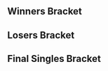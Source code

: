 {{DISPLAYTITLE:South Coast Regionals 7}}{{SetGame|melee}}
{{tabs static
|name1=Overview
|link1=South Coast Regionals/7
|name2=Singles Bracket
|link2=South Coast Regionals/7/Singles Bracket
|name3=Doubles Bracket
|link3=South Coast Regionals/7/Doubles Bracket
|This=2
}}<!-- Generated with http://tournament-nub.rhcloud.com/toliquipedia name=SCR7Pro -->

==Winners Bracket==
{{32DEWBracketA
|r1m1p1=Professor Pro |r1m1p1flag=gb |r1m1p1score=W |r1m1win=1
|r1m1p2=Bye |r1m1p2flag= |r1m1p2score=-

|r1m2p1=Dr Dimension |r1m2p1flag= |r1m2p1score=0 |r1m2win=2
|r1m2p2=Biss |r1m2p2flag= |r1m2p2score=2

|r1m3p1=Deathgazer|r1m3p1flag=gb |r1m3p1score=W |r1m3win=1
|r1m3p2=Bye |r1m3p2flag= |r1m3p2score=-

|r1m4p1=Oytun|r1m4p1flag=gb |r1m4p1score=W |r1m4win=1
|r1m4p2=Bye |r1m4p2flag= |r1m4p2score=-

|r1m5p1=X1|r1m5p1flag=gb |r1m5p1score=W |r1m5win=1
|r1m5p2=Bye |r1m5p2flag= |r1m5p2score=-

|r1m6p1=M.M Molgera |r1m6p1flag= |r1m6p1score=W |r1m6win=1
|r1m6p2=Bye |r1m6p2flag= |r1m6p2score=-

|r1m7p1=HaoTwo|r1m7p1flag=gb |r1m7p1score=W |r1m7win=1
|r1m7p2=Bye |r1m7p2flag= |r1m7p2score=-

|r1m8p1=Frenzy|r1m8p1flag=gb |r1m8p1score=W |r1m8win=1
|r1m8p2=Bye |r1m8p2flag= |r1m8p2score=-

|r1m9p1=R23|r1m9p1flag=gb |r1m9p1score=W |r1m9win=1
|r1m9p2=Bye |r1m9p2flag= |r1m9p2score=-

|r1m10p1=meamking |r1m10p1flag= |r1m10p1score=0 |r1m10win=2
|r1m10p2=Draz |r1m10p2flag= |r1m10p2score=2

|r1m11p1=HoorayForJay |r1m11p1flag= |r1m11p1score=W |r1m11win=1
|r1m11p2=Bye |r1m11p2flag= |r1m11p2score=-

|r1m12p1=Appreciate Art-us |r1m12p1flag= |r1m12p1score=W |r1m12win=1
|r1m12p2=Bye |r1m12p2flag= |r1m12p2score=-

|r1m13p1=Alpha Dash|r1m13p1flag=gb |r1m13p1score=W |r1m13win=1
|r1m13p2=Bye |r1m13p2flag= |r1m13p2score=-

|r1m14p1=Skele |r1m14p1flag= |r1m14p1score=W |r1m14win=1
|r1m14p2=Bye |r1m14p2flag= |r1m14p2score=-

|r1m15p1=Sylveon |r1m15p1flag=gb |r1m15p1score=W |r1m15win=1
|r1m15p2=Bye |r1m15p2flag= |r1m15p2score=-

|r1m16p1=GM Sean |r1m16p1flag=gb |r1m16p1score=W |r1m16win=1
|r1m16p2=Bye |r1m16p2flag= |r1m16p2score=-

|r2m1p1=Professor Pro |r2m1p1flag=gb |r2m1p1score=2 |r2m1win=1
|r2m1p2=Biss |r2m1p2flag= |r2m1p2score=0

|r2m2p1=Deathgazer|r2m2p1flag=gb |r2m2p1score=2 |r2m2win=1
|r2m2p2=Oytun |r2m2p2flag=gb |r2m2p2score=0

|r2m3p1=X1|r2m3p1flag=gb |r2m3p1score=2 |r2m3win=1
|r2m3p2=M.M Molgera |r2m3p2flag= |r2m3p2score=1

|r2m4p1=HaoTwo|r2m4p1flag=gb |r2m4p1score=2 |r2m4win=1
|r2m4p2=Frenzy|r2m4p2flag=gb |r2m4p2score=1

|r2m5p1=R23|r2m5p1flag=gb |r2m5p1score=2 |r2m5win=1
|r2m5p2=Draz |r2m5p2flag= |r2m5p2score=0

|r2m6p1=HoorayForJay |r2m6p1flag= |r2m6p1score=0 |r2m6win=2
|r2m6p2=Appreciate Art-us |r2m6p2flag= |r2m6p2score=2

|r2m7p1=Alpha Dash|r2m7p1flag=gb |r2m7p1score=2 |r2m7win=1
|r2m7p2=Skele |r2m7p2flag= |r2m7p2score=0

|r2m8p1=Sylveon |r2m8p1flag=gb |r2m8p1score=0 |r2m8win=2
|r2m8p2=GM Sean |r2m8p2flag=gb |r2m8p2score=2

|r3m1p1=Professor Pro |r3m1p1flag=gb |r3m1p1score=3 |r3m1win=1
|r3m1p2=Deathgazer|r3m1p2flag=gb |r3m1p2score=2

|r3m2p1=X1|r3m2p1flag=gb |r3m2p1score=2 |r3m2win=2
|r3m2p2=HaoTwo|r3m2p2flag=gb |r3m2p2score=3

|r3m3p1=R23|r3m3p1flag=gb |r3m3p1score=3 |r3m3win=1
|r3m3p2=Appreciate Art-us |r3m3p2flag= |r3m3p2score=0

|r3m4p1=Alpha Dash|r3m4p1flag=gb |r3m4p1score=3 |r3m4win=1
|r3m4p2=GM Sean |r3m4p2flag=gb |r3m4p2score=0

|r4m1p1=Professor Pro |r4m1p1flag=gb |r4m1p1score=3 |r4m1win=1
|r4m1p2=HaoTwo|r4m1p2flag=gb |r4m1p2score=0

|r4m2p1=R23|r4m2p1flag=gb |r4m2p1score=3 |r4m2win=1
|r4m2p2=Alpha Dash|r4m2p2flag=gb |r4m2p2score=0
}}
==Losers Bracket==
{{24DELBracketSmwA
|tourneylink=South Coast Regionals/7
|tourneyname=South Coast Regionals 7
|l1placement=17-24
|l2placement=13-16
|l3placement=9-12
|l4placement=7-8
|l5placement=5-6

|l1m1p1=Sylveon |l1m1p1flag=gb |l1m1p1score=2 |l1m1win=1
|l1m1p2=Dr Dimension |l1m1p2flag= |l1m1p2score=0

|l1m2p1=Skele |l1m2p1flag= |l1m2p1score=W |l1m2win=1
|l1m2p2=Bye |l1m2p2flag= |l1m2p2score=-

|l1m3p1=HoorayForJay |l1m3p1flag= |l1m3p1score=W |l1m3win=1
|l1m3p2=Bye |l1m3p2flag= |l1m3p2score=-

|l1m4p1=Draz |l1m4p1flag= |l1m4p1score=W |l1m4win=1
|l1m4p2=Bye |l1m4p2flag= |l1m4p2score=-

|l1m5p1=Frenzy|l1m5p1flag=gb |l1m5p1score=2 |l1m5win=1
|l1m5p2=meamking |l1m5p2flag= |l1m5p2score=0

|l1m6p1=M.M Molgera |l1m6p1flag= |l1m6p1score=W |l1m6win=1
|l1m6p2=Bye |l1m6p2flag= |l1m6p2score=-

|l1m7p1=Oytun|l1m7p1flag=gb |l1m7p1score=W |l1m7win=1
|l1m7p2=Bye |l1m7p2flag= |l1m7p2score=-

|l1m8p1=Biss |l1m8p1flag= |l1m8p1score=W |l1m8win=1
|l1m8p2=Bye |l1m8p2flag= |l1m8p2score=-

|l2m1p1=Sylveon |l2m1p1flag=gb |l2m1p1score=2 |l2m1win=1
|l2m1p2=Skele |l2m1p2flag= |l2m1p2score=1

|l2m2p1=HoorayForJay |l2m2p1flag= |l2m2p1score=1 |l2m2win=2
|l2m2p2=Draz |l2m2p2flag= |l2m2p2score=2

|l2m3p1=Frenzy|l2m3p1flag=gb |l2m3p1score=0 |l2m3win=2
|l2m3p2=M.M Molgera |l2m3p2flag= |l2m3p2score=2

|l2m4p1=Oytun|l2m4p1flag=gb |l2m4p1score=2 |l2m4win=1
|l2m4p2=Biss |l2m4p2flag= |l2m4p2score=0

|l3m1p1=X1|l3m1p1flag=gb |l3m1p1score=3 |l3m1win=1
|l3m1p2=Sylveon |l3m1p2flag=gb |l3m1p2score=0

|l3m2p1=Deathgazer|l3m2p1flag=gb |l3m2p1score=3 |l3m2win=1
|l3m2p2=Draz |l3m2p2flag= |l3m2p2score=0

|l3m3p1=GM Sean |l3m3p1flag=gb |l3m3p1score=3 |l3m3win=1
|l3m3p2=M.M Molgera |l3m3p2flag= |l3m3p2score=2

|l3m4p1=Appreciate Art-us |l3m4p1flag= |l3m4p1score=1 |l3m4win=2
|l3m4p2=Oytun|l3m4p2flag=gb |l3m4p2score=3

|l4m1p1= X1|l4m1p1flag=gb |l4m1p1score=0 |l4m1win=2
|l4m1p2=Deathgazer|l4m1p2flag=gb |l4m1p2score=3

|l4m2p1=GM Sean |l4m2p1flag=gb |l4m2p1score=3 |l4m2win=1
|l4m2p2=Oytun |l4m2p2flag=gb |l4m2p2score=0

|l5m1p1=Alpha Dash|l5m1p1flag=gb |l5m1p1score=3 |l5m1win=1
|l5m1p2=Deathgazer|l5m1p2flag=gb |l5m1p2score=1

|l5m2p1=HaoTwo|l5m2p1flag=gb |l5m2p1score=3 |l5m2win=1
|l5m2p2=GM Sean |l5m2p2flag=gb |l5m2p2score=0
}}
<onlyinclude>
==Final Singles Bracket==
{{DEFinalSmwBracket
|tourneylink=South Coast Regionals/7
|tourneyname=South Coast Regionals 7
|l1placement=4
|r2placement=3
|r3loserplacement=2
|r3winnerplacement=1

<!-- FROM WINNERS -->
|r1m1p1=Professor Pro |r1m1p1flag=gb |r1m1p1score=3 |r1m1win=1
|r1m1p2=R23|r1m1p2flag=gb |r1m1p2score=2

<!-- FROM LOSERS -->
|l1m1p1=Alpha Dash|l1m1p1flag=gb |l1m1p1score=3 |l1m1win=1
|l1m1p2=HaoTwo |l1m1p2flag=gb |l1m1p2score=2

<!-- LOSERS FINALS -->
|r2m1p1=R23|r2m1p1flag=gb |r2m1p1score=3 |r2m1win=1
|r2m1p2=Alpha Dash |r2m1p2flag=gb |r2m1p2score=0

<!-- GRAND FINALS -->
|r3m1p1=Professor Pro |r3m1p1flag=gb |r3m1p1score={{win}} |r3m1win=1
|r3m1p2=R23|r3m1p2flag=gb |r3m1p2score=
}}
</onlyinclude>
